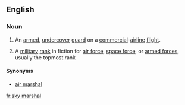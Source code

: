 ==English==
{{wikipedia}}

===Noun===
{{en-noun|head=[[sky]] [[marshal]]}}

# {{context|US|law enforcement|lang=en}} An [[armed]], [[undercover]] [[guard]] on a [[commercial]]-[[airline]] [[flight]].
# {{context|fiction|lang=en}} A [[military]] [[rank]] in fiction for [[air force]], [[space force]], or [[armed forces]], usually the topmost rank

====Synonyms====
* [[air marshal]]

[[fr:sky marshal]]